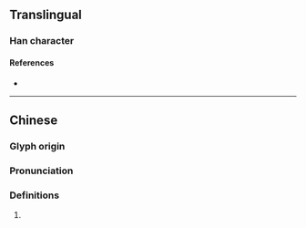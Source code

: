 {{character info}}
==Translingual==

===Han character===
{{Han char|rn=96|rad=玉|as=18|sn=22|four=12127|canj=MGUOB|ids=⿰𤣩巂}}

====References====
* {{Han ref|kx=0745.240|dkj=21355|dj=1154.030|hdz=21146.120|uh=74D7|ud=29911|bh=F6F3|bd=63219}}

----

==Chinese==
{{zh-forms|alt=㼇}}

===Glyph origin===
{{Han etym}}

===Pronunciation===
{{zh-pron
|m=qióng,wěi,wèi
|m-s=
|dg=
|c=kwai4,king4
|c-t=
|g=
|h=pfs=
|j=
|mb=
|md=
|mn=
|mn-t=
|w=
|x=
|mc=y
|oc=y
|cat=n
}}
{{zh-attn-split}}

===Definitions===
{{head|zh|Han character}}

# {{rfdef|zh}}